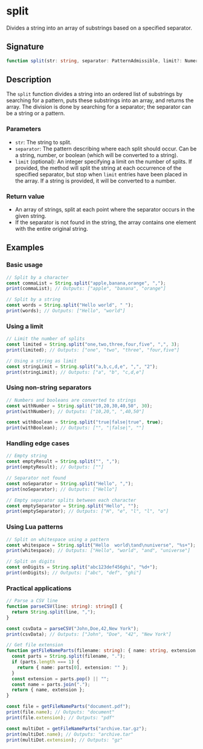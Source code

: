 # split

Divides a string into an array of substrings based on a specified separator.

## Signature

```ts
function split(str: string, separator: PatternAdmissible, limit?: NumericAdmissible): string[]
```

## Description

The `split` function divides a string into an ordered list of substrings by searching for a pattern, puts these substrings into an array, and returns the array. The division is done by searching for a separator; the separator can be a string or a pattern.

### Parameters
- `str`: The string to split.
- `separator`: The pattern describing where each split should occur. Can be a string, number, or boolean (which will be converted to a string).
- `limit` (optional): An integer specifying a limit on the number of splits. If provided, the method will split the string at each occurrence of the specified separator, but stop when `limit` entries have been placed in the array. If a string is provided, it will be converted to a number.

### Return value
- An array of strings, split at each point where the separator occurs in the given string.
- If the separator is not found in the string, the array contains one element with the entire original string.

## Examples

### Basic usage

```ts
// Split by a character
const commaList = String.split("apple,banana,orange", ",");
print(commaList); // Outputs: ["apple", "banana", "orange"]

// Split by a string
const words = String.split("Hello world", " ");
print(words); // Outputs: ["Hello", "world"]
```

### Using a limit

```ts
// Limit the number of splits
const limited = String.split("one,two,three,four,five", ",", 3);
print(limited); // Outputs: ["one", "two", "three", "four,five"]

// Using a string as limit
const stringLimit = String.split("a,b,c,d,e", ",", "2");
print(stringLimit); // Outputs: ["a", "b", "c,d,e"]
```

### Using non-string separators

```ts
// Numbers and booleans are converted to strings
const withNumber = String.split("10,20,30,40,50", 30);
print(withNumber); // Outputs: ["10,20,", ",40,50"]

const withBoolean = String.split("true|false|true", true);
print(withBoolean); // Outputs: ["", "|false|", ""]
```

### Handling edge cases

```ts
// Empty string
const emptyResult = String.split("", ",");
print(emptyResult); // Outputs: [""]

// Separator not found
const noSeparator = String.split("Hello", ",");
print(noSeparator); // Outputs: ["Hello"]

// Empty separator splits between each character
const emptySeparator = String.split("Hello", "");
print(emptySeparator); // Outputs: ["H", "e", "l", "l", "o"]
```

### Using Lua patterns

```ts
// Split on whitespace using a pattern
const whitespace = String.split("Hello  world\tand\nuniverse", "%s+");
print(whitespace); // Outputs: ["Hello", "world", "and", "universe"]

// Split on digits
const onDigits = String.split("abc123def456ghi", "%d+");
print(onDigits); // Outputs: ["abc", "def", "ghi"]
```

### Practical applications

```ts
// Parse a CSV line
function parseCSV(line: string): string[] {
  return String.split(line, ",");
}

const csvData = parseCSV("John,Doe,42,New York");
print(csvData); // Outputs: ["John", "Doe", "42", "New York"]

// Get file extension
function getFileNameParts(filename: string): { name: string, extension: string } {
  const parts = String.split(filename, ".");
  if (parts.length === 1) {
    return { name: parts[0], extension: "" };
  }
  const extension = parts.pop() || "";
  const name = parts.join(".");
  return { name, extension };
}

const file = getFileNameParts("document.pdf");
print(file.name); // Outputs: "document"
print(file.extension); // Outputs: "pdf"

const multiDot = getFileNameParts("archive.tar.gz");
print(multiDot.name); // Outputs: "archive.tar"
print(multiDot.extension); // Outputs: "gz"
```
